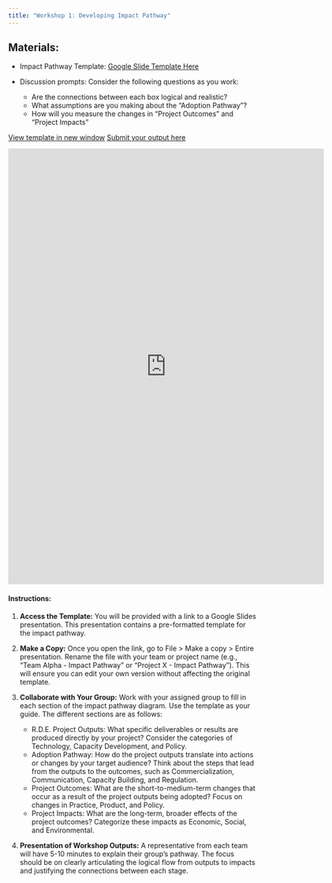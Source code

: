 ```yaml
---
title: "Workshop 1: Developing Impact Pathway"
---
```


:::: {.callout-note}

## Materials:

-   Impact Pathway Template: [Google Slide Template Here](https://docs.google.com/presentation/d/1uXRE4CQ7ImtZhfyVaqw4VzGGQJ1q9WUz/edit?usp=sharing&ouid=109874235564209143956&rtpof=true&sd=true)

-   Discussion prompts: Consider the following questions as you work:

    -   Are the connections between each box logical and realistic?
    -   What assumptions are you making about the "Adoption Pathway"?
    -   How will you measure the changes in "Project Outcomes" and "Project Impacts"
    
::::

<a href="https://docs.google.com/presentation/d/1uXRE4CQ7ImtZhfyVaqw4VzGGQJ1q9WUz/edit?usp=sharing&ouid=109874235564209143956&rtpof=true&sd=true" target="_blank" class="btn-slides">View template in new window</a> <a href="https://forms.gle/QMVNND6onRQdnBxUA" target="_blank" class="btn-slides">Submit your output here</a>

<iframe src="https://docs.google.com/presentation/d/e/2PACX-1vTkAS2ktZ8kj5zVUzfjLGfS0rlRhpMwLDs4fNhyIzb6uDijVt0mQ6a_1cCjQFArWw/pubembed?start=false&amp;loop=false&amp;delayms=3000" frameborder="0" width="640" height="882" allowfullscreen="true" mozallowfullscreen="true" webkitallowfullscreen="true">

</iframe>

#### Instructions:

1.  **Access the Template:** You will be provided with a link to a Google Slides presentation. This presentation contains a pre-formatted template for the impact pathway.

2.  **Make a Copy:** Once you open the link, go to File \> Make a copy \> Entire presentation. Rename the file with your team or project name (e.g., "Team Alpha - Impact Pathway" or "Project X - Impact Pathway"). This will ensure you can edit your own version without affecting the original template.

3.  **Collaborate with Your Group:** Work with your assigned group to fill in each section of the impact pathway diagram. Use the template as your guide. The different sections are as follows:

    -   R.D.E. Project Outputs: What specific deliverables or results are produced directly by your project? Consider the categories of Technology, Capacity Development, and Policy.
    -   Adoption Pathway: How do the project outputs translate into actions or changes by your target audience? Think about the steps that lead from the outputs to the outcomes, such as Commercialization, Communication, Capacity Building, and Regulation.
    -   Project Outcomes: What are the short-to-medium-term changes that occur as a result of the project outputs being adopted? Focus on changes in Practice, Product, and Policy.
    -   Project Impacts: What are the long-term, broader effects of the project outcomes? Categorize these impacts as Economic, Social, and Environmental.

4.  **Presentation of Workshop Outputs:** A representative from each team will have 5-10 minutes to explain their group's pathway. The focus should be on clearly articulating the logical flow from outputs to impacts and justifying the connections between each stage.
